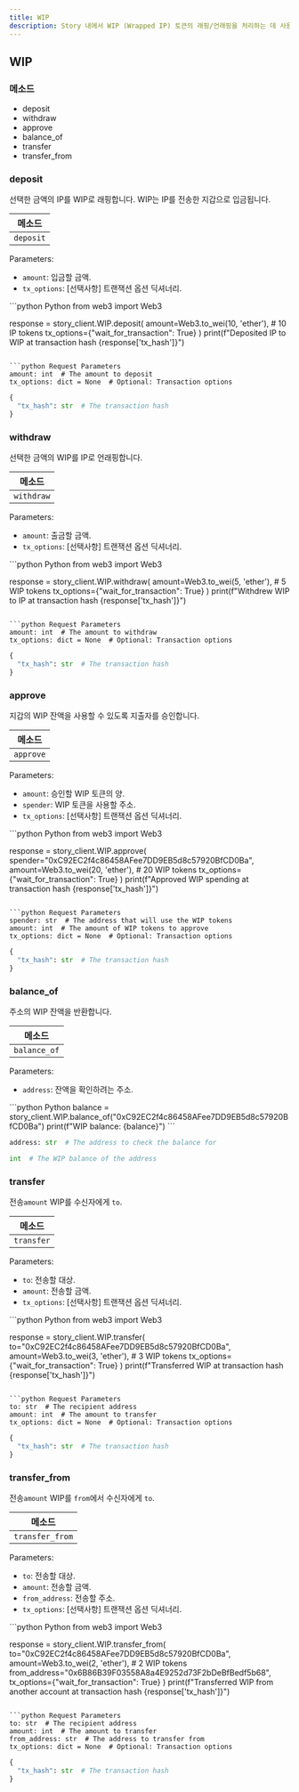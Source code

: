 ```yaml
---
title: WIP
description: Story 내에서 WIP (Wrapped IP) 토큰의 래핑/언래핑을 처리하는 데 사용됩니다.
---
```


## WIP

### 메소드

* deposit
* withdraw
* approve
* balance\_of
* transfer
* transfer\_from

### deposit

선택한 금액의 IP를 WIP로 래핑합니다. WIP는 IP를 전송한 지갑으로 입금됩니다.

| 메소드       |
| --------- |
| `deposit` |

Parameters:

* `amount`: 입금할 금액.
* `tx_options`: \[선택사항] 트랜잭션 옵션 딕셔너리.

<CodeGroup>
  ```python Python
  from web3 import Web3

  response = story_client.WIP.deposit(
      amount=Web3.to_wei(10, 'ether'),  # 10 IP tokens
      tx_options={"wait_for_transaction": True}
  )
  print(f"Deposited IP to WIP at transaction hash {response['tx_hash']}")
  ```

  ```python Request Parameters
  amount: int  # The amount to deposit
  tx_options: dict = None  # Optional: Transaction options
  ```

  ```python Response
  {
    "tx_hash": str  # The transaction hash
  }
  ```
</CodeGroup>

### withdraw

선택한 금액의 WIP를 IP로 언래핑합니다.

| 메소드        |
| ---------- |
| `withdraw` |

Parameters:

* `amount`: 출금할 금액.
* `tx_options`: \[선택사항] 트랜잭션 옵션 딕셔너리.

<CodeGroup>
  ```python Python
  from web3 import Web3

  response = story_client.WIP.withdraw(
      amount=Web3.to_wei(5, 'ether'),  # 5 WIP tokens
      tx_options={"wait_for_transaction": True}
  )
  print(f"Withdrew WIP to IP at transaction hash {response['tx_hash']}")
  ```

  ```python Request Parameters
  amount: int  # The amount to withdraw
  tx_options: dict = None  # Optional: Transaction options
  ```

  ```python Response
  {
    "tx_hash": str  # The transaction hash
  }
  ```
</CodeGroup>

### approve

지갑의 WIP 잔액을 사용할 수 있도록 지출자를 승인합니다.

| 메소드       |
| --------- |
| `approve` |

Parameters:

* `amount`: 승인할 WIP 토큰의 양.
* `spender`: WIP 토큰을 사용할 주소.
* `tx_options`: \[선택사항] 트랜잭션 옵션 딕셔너리.

<CodeGroup>
  ```python Python
  from web3 import Web3

  response = story_client.WIP.approve(
      spender="0xC92EC2f4c86458AFee7DD9EB5d8c57920BfCD0Ba",
      amount=Web3.to_wei(20, 'ether'),  # 20 WIP tokens
      tx_options={"wait_for_transaction": True}
  )
  print(f"Approved WIP spending at transaction hash {response['tx_hash']}")
  ```

  ```python Request Parameters
  spender: str  # The address that will use the WIP tokens
  amount: int  # The amount of WIP tokens to approve
  tx_options: dict = None  # Optional: Transaction options
  ```

  ```python Response
  {
    "tx_hash": str  # The transaction hash
  }
  ```
</CodeGroup>

### balance\_of

주소의 WIP 잔액을 반환합니다.

| 메소드          |
| ------------ |
| `balance_of` |

Parameters:

* `address`: 잔액을 확인하려는 주소.

<CodeGroup>
  ```python Python
  balance = story_client.WIP.balance_of("0xC92EC2f4c86458AFee7DD9EB5d8c57920BfCD0Ba")
  print(f"WIP balance: {balance}")
  ```

  ```python Request Parameters
  address: str  # The address to check the balance for
  ```

  ```python Response
  int  # The WIP balance of the address
  ```
</CodeGroup>

### transfer

전송`amount` WIP를 수신자에게 `to`.

| 메소드        |
| ---------- |
| `transfer` |

Parameters:

* `to`: 전송할 대상.
* `amount`: 전송할 금액.
* `tx_options`: \[선택사항] 트랜잭션 옵션 딕셔너리.

<CodeGroup>
  ```python Python
  from web3 import Web3

  response = story_client.WIP.transfer(
      to="0xC92EC2f4c86458AFee7DD9EB5d8c57920BfCD0Ba",
      amount=Web3.to_wei(3, 'ether'),  # 3 WIP tokens
      tx_options={"wait_for_transaction": True}
  )
  print(f"Transferred WIP at transaction hash {response['tx_hash']}")
  ```

  ```python Request Parameters
  to: str  # The recipient address
  amount: int  # The amount to transfer
  tx_options: dict = None  # Optional: Transaction options
  ```

  ```python Response
  {
    "tx_hash": str  # The transaction hash
  }
  ```
</CodeGroup>

### transfer\_from

전송`amount` WIP를 `from`에서 수신자에게 `to`.

| 메소드             |
| --------------- |
| `transfer_from` |

Parameters:

* `to`: 전송할 대상.
* `amount`: 전송할 금액.
* `from_address`: 전송할 주소.
* `tx_options`: \[선택사항] 트랜잭션 옵션 딕셔너리.

<CodeGroup>
  ```python Python
  from web3 import Web3

  response = story_client.WIP.transfer_from(
      to="0xC92EC2f4c86458AFee7DD9EB5d8c57920BfCD0Ba",
      amount=Web3.to_wei(2, 'ether'),  # 2 WIP tokens
      from_address="0x6B86B39F03558A8a4E9252d73F2bDeBfBedf5b68",
      tx_options={"wait_for_transaction": True}
  )
  print(f"Transferred WIP from another account at transaction hash {response['tx_hash']}")
  ```

  ```python Request Parameters
  to: str  # The recipient address
  amount: int  # The amount to transfer
  from_address: str  # The address to transfer from
  tx_options: dict = None  # Optional: Transaction options
  ```

  ```python Response
  {
    "tx_hash": str  # The transaction hash
  }
  ```
</CodeGroup>
